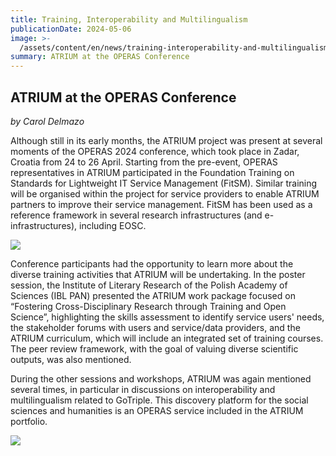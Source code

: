 ```yaml
---
title: Training, Interoperability and Multilingualism
publicationDate: 2024-05-06
image: >-
  /assets/content/en/news/training-interoperability-and-multilingualism/image.jpg
summary: ATRIUM at the OPERAS Conference
---
```

## ATRIUM at the OPERAS Conference

*by Carol Delmazo*

Although still in its early months, the ATRIUM project was present at several moments of the OPERAS 2024 conference, which took place in Zadar, Croatia from 24 to 26 April. Starting from the pre-event, OPERAS representatives in ATRIUM participated in the Foundation Training on Standards for Lightweight IT Service Management (FitSM). Similar training will be organised within the project for service providers to enable ATRIUM partners to improve their service management. FitSM has been used as a reference framework in several research infrastructures (and e-infrastructures), including EOSC.

![](/assets/content/en/news/training-interoperability-and-multilingualism/operas-1.png)

Conference participants had the opportunity to learn more about the diverse training activities that ATRIUM will be undertaking. In the poster session, the Institute of Literary Research of the Polish Academy of Sciences (IBL PAN) presented the ATRIUM work package focused on “Fostering Cross-Disciplinary Research through Training and Open Science”, highlighting the skills assessment to identify service users' needs, the stakeholder forums with users and service/data providers, and the ATRIUM curriculum, which will include an integrated set of training courses. The peer review framework, with the goal of valuing diverse scientific outputs, was also mentioned.

During the other sessions and workshops, ATRIUM was again mentioned several times, in particular in discussions on interoperability and multilingualism related to GoTriple. This discovery platform for the social sciences and humanities is an OPERAS service included in the ATRIUM portfolio.

![](/assets/content/en/news/training-interoperability-and-multilingualism/operas-2.jpg)
